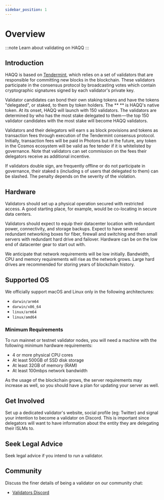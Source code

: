 ```yaml
---
sidebar_position: 1
---
```



# Overview

:::note Learn about validating on HAQQ
:::

## Introduction

HAQQ is based on [Tendermint](https://github.com/tendermint/tendermint/blob/master/docs/introduction/what-is-tendermint.md), which relies on a set of validators that are responsible for committing new blocks in the blockchain. These validators participate in the consensus protocol by broadcasting votes which contain cryptographic signatures signed by each validator's private key.

Validator candidates can bond their own staking tokens and have the tokens "delegated", or staked, to them by token holders. The ** <ProjectValue keyword="testnet_denom" /> ** is HAQQ's native token. At its onset, HAQQ will launch with 150 validators. The validators are determined by who has the most stake delegated to them — the top 150 validator candidates with the most stake will become HAQQ validators.

Validators and their delegators will earn <ProjectValue keyword="testnet_denom" />s as block provisions and tokens as transaction fees through execution of the Tendermint consensus protocol. Initially, transaction fees will be paid in Photons but in the future, any token in the Cosmos ecosystem will be valid as fee tender if it is whitelisted by governance. Note that validators can set commission on the fees their delegators receive as additional incentive.

If validators double sign, are frequently offline or do not participate in governance, their staked <ProjectValue keyword="testnet_denom" />s (including <ProjectValue keyword="testnet_denom" />s of users that delegated to them) can be slashed. The penalty depends on the severity of the violation.

## Hardware

Validators should set up a physical operation secured with restricted access. A good starting place, for example, would be co-locating in secure data centers.

Validators should expect to equip their datacenter location with redundant power, connectivity, and storage backups. Expect to have several redundant networking boxes for fiber, firewall and switching and then small servers with redundant hard drive and failover. Hardware can be on the low end of datacenter gear to start out with.

We anticipate that network requirements will be low initially. Bandwidth, CPU and memory requirements will rise as the network grows. Large hard drives are recommended for storing years of blockchain history.

## Supported OS

We officially support macOS and Linux only in the following architectures:

- `darwin/arm64`
- `darwin/x86_64`
- `linux/arm64`
- `linux/amd64`

### Minimum Requirements

To run mainnet or testnet validator nodes, you will need a machine with the following minimum hardware requirements:

- 4 or more physical CPU cores
- At least 500GB of SSD disk storage
- At least 32GB of memory (RAM)
- At least 100mbps network bandwidth

As the usage of the blockchain grows, the server requirements may increase as well, so you should have a plan for
updating your server as well.

## Get Involved

Set up a dedicated validator's website, social profile (eg: Twitter) and signal your intention to become a validator on Discord. This is important since delegators will want to have information about the entity they are delegating their ISLMs to.

## Seek Legal Advice

Seek legal advice if you intend to run a validator.

## Community

Discuss the finer details of being a validator on our community chat:

- [Validators Discord](https://discord.gg/aZMm8pekhZ)
